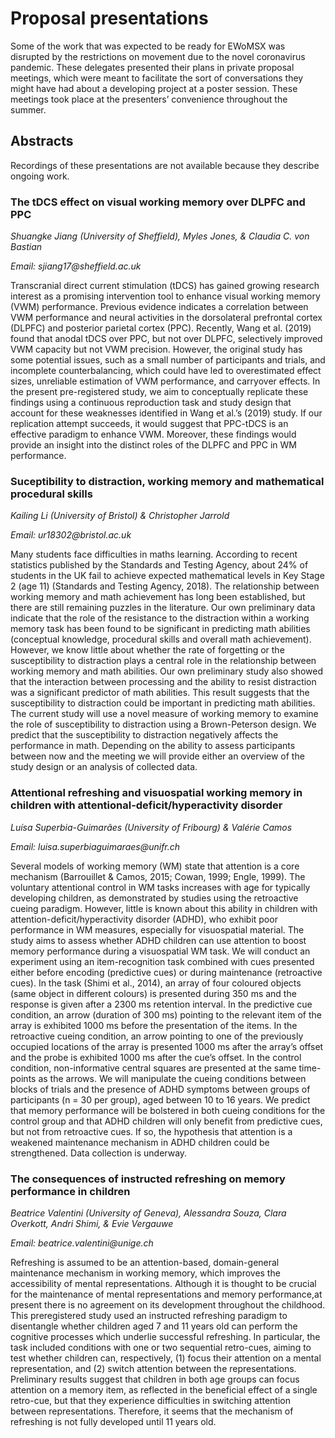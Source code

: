 # Proposal presentations

Some of the work that was expected to be ready for EWoMSX was disrupted by the restrictions on movement due to the novel coronavirus pandemic. These delegates presented their plans in private proposal meetings, which were meant to facilitate the sort of conversations they might have had about a developing project at a poster session. These meetings took place at the presenters' convenience throughout the summer.

## Abstracts

Recordings of these presentations are not available because they describe ongoing work. 

### The tDCS effect on visual working memory over DLPFC and PPC

*Shuangke Jiang (University of Sheffield), Myles Jones, & Claudia C. von Bastian*

*Email: sjiang17@sheffield.ac.uk*

Transcranial direct current stimulation (tDCS) has gained growing research interest as a promising intervention tool to enhance visual working memory (VWM) performance. Previous evidence indicates a correlation between VWM performance and neural activities in the dorsolateral prefrontal cortex (DLPFC) and posterior parietal cortex (PPC). Recently, Wang et al. (2019) found that anodal tDCS over PPC, but not over DLPFC, selectively improved VWM capacity but not VWM  precision. However, the original study has some potential issues, such as a small number of participants and trials, and incomplete counterbalancing, which could have led to overestimated effect sizes, unreliable estimation of VWM performance, and carryover effects. In the present pre-registered study, we aim to conceptually replicate these findings using a continuous reproduction task and study design that account for these weaknesses identified in Wang et al.'s (2019) study. If our replication attempt succeeds, it would suggest that PPC-tDCS is an effective paradigm to enhance VWM. Moreover, these findings would provide an insight into the distinct roles of the DLPFC and PPC in WM performance. 

### Suceptibility to distraction, working memory and mathematical procedural skills

*Kailing Li (University of Bristol) & Christopher Jarrold*

*Email: ur18302@bristol.ac.uk*

Many students face difficulties in maths learning. According to recent statistics published by the Standards and Testing Agency, about 24% of students in the UK fail to achieve expected mathematical levels in Key Stage 2 (age 11) (Standards and Testing Agency, 2018). The relationship between working memory and math achievement has long been established, but there are still remaining puzzles in the literature. Our own preliminary data indicate that the role of the resistance to the distraction within a working memory task has been found to be significant in predicting math abilities (conceptual knowledge, procedural skills and overall math achievement). However, we know little about whether the rate of forgetting or the susceptibility to distraction plays a central role in the relationship between working memory and math abilities. Our own preliminary study also showed that the interaction between processing and the ability to resist distraction was a significant predictor of math abilities. This result suggests that the susceptibility to distraction could be important in predicting math abilities. The current study will use a novel measure of working memory to examine the role of susceptibility to distraction using a Brown-Peterson design. We predict that the susceptibility to distraction negatively affects the performance in math. Depending on the ability to assess participants between now and the meeting we will provide either an overview of the study design or an analysis of collected data.

### Attentional refreshing and visuospatial working memory in children with attentional-deficit/hyperactivity disorder

*Luísa Superbia-Guimarães (University of Fribourg) & Valérie Camos*

*Email: luisa.superbiaguimaraes@unifr.ch*

Several models of working memory (WM) state that attention is a core mechanism (Barrouillet & Camos, 2015; Cowan, 1999; Engle, 1999). The voluntary attentional control in WM tasks increases with age for typically developing children, as demonstrated by studies using the retroactive cueing paradigm. However, little is known about this ability in children with attention-deficit/hyperactivity disorder (ADHD), who exhibit poor performance in WM measures, especially for visuospatial material. The study aims to assess whether ADHD children can use attention to boost memory performance during a visuospatial WM task. We will conduct an experiment using an item-recognition task combined with cues presented either before encoding (predictive cues) or during maintenance (retroactive cues). In the task (Shimi et al., 2014), an array of four coloured objects (same object in different colours) is presented during 350 ms and the response is given after a 2300 ms retention interval. In the predictive cue condition, an arrow (duration of 300 ms) pointing to the relevant item of the array is exhibited 1000 ms before the presentation of the items. In the retroactive cueing condition, an arrow pointing to one of the previously occupied locations of the array is presented 1000 ms after the array's offset and the probe is exhibited 1000 ms after the cue's offset. In the control condition, non-informative central squares are presented at the same time-points as the arrows. We will manipulate the cueing conditions between blocks of trials and the presence of ADHD symptoms between groups of participants (n = 30 per group), aged between 10 to 16 years. We predict that memory performance will be bolstered in both cueing conditions for the control group and that ADHD children will only benefit from predictive cues, but not from retroactive cues. If so, the hypothesis that attention is a weakened maintenance mechanism in ADHD children could be strengthened. Data collection is underway.

### The consequences of instructed refreshing on memory performance in children

*Beatrice Valentini (University of Geneva), Alessandra Souza, Clara Overkott, Andri Shimi, & Evie Vergauwe*

*Email: beatrice.valentini@unige.ch*

Refreshing is assumed to be an attention-based, domain-general maintenance mechanism in working memory, which improves the accessibility of mental representations. Although it is thought to be crucial for the maintenance of mental representations and memory performance,at present there is no agreement on its development throughout the childhood. This preregistered study used an instructed refreshing paradigm to disentangle whether children aged 7 and 11 years old can perform the cognitive processes which underlie successful refreshing. In particular, the task included conditions with one or two sequential retro-cues, aiming to test whether children can, respectively, (1) focus their attention on a mental representation, and (2) switch attention between the representations. Preliminary results suggest that children in both age groups can focus attention on a memory item, as reflected in the beneficial effect of a single retro-cue, but that they experience difficulties in switching attention between representations. Therefore, it seems that the mechanism of refreshing is not fully developed until 11 years old.
